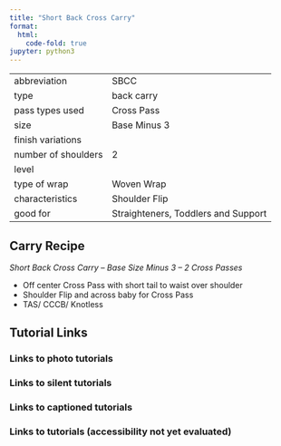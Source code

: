 ```yaml
---
title: "Short Back Cross Carry"
format:
  html:
    code-fold: true
jupyter: python3
---
```


| | 
|---|---
|abbreviation	|SBCC
|type	|back carry
|pass types used	|Cross Pass
|size	|Base Minus 3
|finish variations|	
|number of shoulders	|2
|level	|
|type of wrap	|Woven Wrap
|characteristics	|Shoulder Flip
|good for	|Straighteners, Toddlers and Support

## Carry Recipe
_Short Back Cross Carry – Base Size Minus 3 – 2 Cross Passes_

- Off center Cross Pass with short tail to waist over shoulder
- Shoulder Flip and across baby for Cross Pass
- TAS/ CCCB/ Knotless

## Tutorial Links
### Links to photo tutorials
### Links to silent tutorials
### Links to captioned tutorials
### Links to tutorials (accessibility not yet evaluated)
